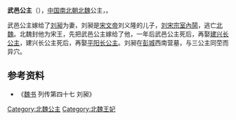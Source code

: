 {{東亞女性歷史人物
| 名稱=武邑公主
| 身份=[[北魏|北魏]]公主
| 畫像=
| 說明=
| 姓=拓跋
| 名=
| 封爵=[[公主|公主]]
| 位號=
| 封號=武邑公主
| 出生年=
| 逝世年=466年
| 墳墓=
| 父親=[[拓跋濬|拓跋濬]]
| 夫=[[刘昶|刘昶]]
| 夫之父=[[宋文帝|宋文帝]]
| 姐妹=[[平阳公主_(拓跋濬)|平阳公主]]、[[建興公主|建兴长公主]]
|}}
'''武邑公主'''（{{bd|？||466年||catIdx=Y}}），[[中国|中国]][[南北朝|南北朝]][[北魏|北魏]]公主，{{or|父親[[魏文成帝|魏文成帝]][[拓跋濬|拓跋濬]]}}。

武邑公主嫁给了[[刘昶|刘昶]]为妻，刘昶是[[宋文帝|宋文帝]]刘义隆的儿子，[[刘宋|刘宋]][[劉宋宗室內鬨|宗室內鬨]]，逃亡[[北魏|北魏]]。北魏封他为宋王，先把武邑公主嫁给了他，一年后武邑公主死后，再娶[[建興公主|建兴长公主]]，建兴长公主死后，再娶[[平阳公主_(拓跋濬)|平阳长公主]]。刘昶在[[彭城|彭城]]西南营墓，与三公主同茔而异穴。
== 参考资料 ==
*《[[魏书|魏书]] 列传第四十七 刘昶》 
[[Category:北魏公主|Category:北魏公主]]
[[Category:北魏王妃|Category:北魏王妃]]